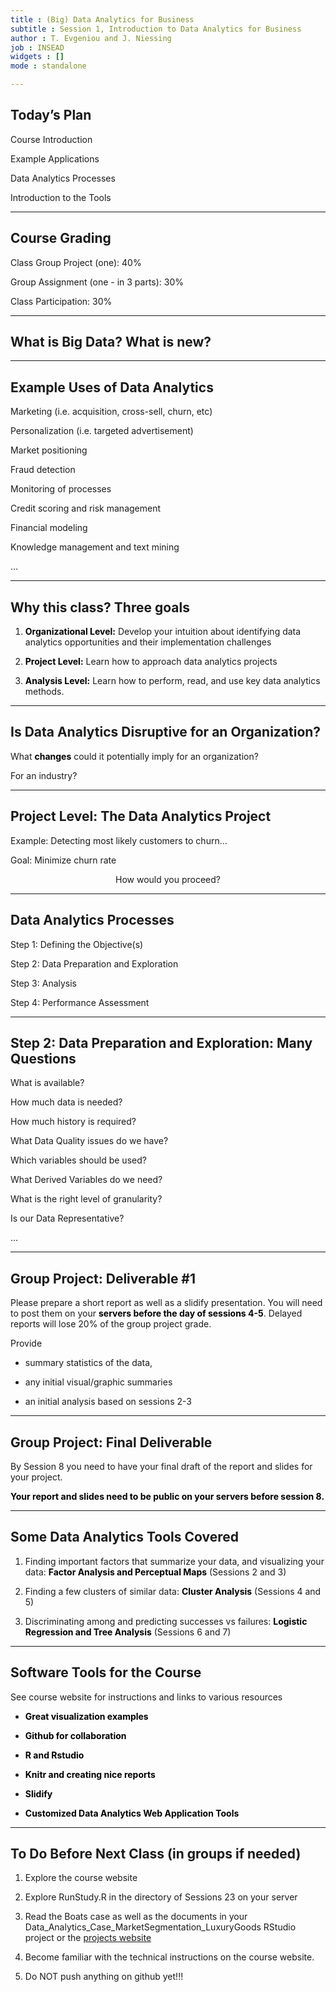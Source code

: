```yaml
---
title : (Big) Data Analytics for Business
subtitle : Session 1, Introduction to Data Analytics for Business
author : T. Evgeniou and J. Niessing
job : INSEAD
widgets : []
mode : standalone 

---
```


## Today's Plan
  
  
  
Course Introduction

Example Applications

Data Analytics Processes

Introduction to the Tools

---

## Course Grading


  
  
Class Group Project (one):    40%

Group Assignment (one - in 3 parts):  	30%

Class Participation: 			30%

---

## What is Big Data? What is new? 


---

## Example Uses of Data Analytics

Marketing (i.e. acquisition, cross-sell, churn, etc)

Personalization (i.e. targeted advertisement)

Market positioning

Fraud detection

Monitoring of processes

Credit scoring and risk management

Financial modeling

Knowledge management and text mining

...

---


## Why this class? Three goals
  
  
  
1. <b style="color:#000;">Organizational Level:</b> Develop your intuition about identifying data analytics opportunities and their implementation challenges  
  
  
2. <b style="color:#000;">Project Level:</b> Learn how to approach data analytics projects  
  
  
3. <b style="color:#000;">Analysis Level:</b> Learn how to perform, read, and use key data analytics methods. 
  

---

## Is Data Analytics Disruptive for an Organization?
  
  
  
    
What <b style="color:#000;">changes</b> could it potentially imply for an organization?
  
  
For an industry?



---

## Project Level: The Data Analytics Project
  
  
  
  
Example: Detecting most likely customers to churn…
  
  
  
Goal: Minimize churn rate  
  
  
  
  <center>How would you proceed?</center>



---

## Data Analytics Processes


  
Step 1: Defining the Objective(s)  
  
  
Step 2: Data Preparation and Exploration
  
  
Step 3: Analysis
  
  
Step 4: Performance Assessment

---

## Step 2: Data Preparation and Exploration: Many Questions

What is available?

How much data is needed?

How much history is required?

What Data Quality issues do we have?

Which variables should be used?

What Derived Variables do we need?

What is the right level of granularity?

Is our Data Representative?

...

---

## Group Project: Deliverable #1

Please prepare a short report  as well as  a slidify presentation. You will need to post them on your  <b style="color:#000;">servers before the day of sessions 4-5</b>. Delayed reports will lose 20% of the group project grade. 

Provide 

- summary statistics of the data, 

- any initial visual/graphic summaries  

- an initial analysis based on sessions 2-3


---

## Group Project: Final Deliverable 
  
By Session 8 you need to have your final draft of the report and slides for your project.   
  
  
<b style="color:#000;">Your report and slides need to be public on your servers before session 8. </b> 

---

## Some Data Analytics Tools Covered

1. Finding important factors that summarize your data, and visualizing your data: 
<b style="color:#000;">Factor Analysis and Perceptual Maps</b> (Sessions 2 and 3)
  
  
  
2. Finding a few clusters of similar data: 
<b style="color:#000;">Cluster Analysis</b> (Sessions 4 and 5) 
  
  
  
3. Discriminating among and predicting successes vs failures: 
<b style="color:#000;">Logistic Regression and Tree Analysis</b> (Sessions 6 and 7)


---

## Software Tools for the Course
  
  
 See course website for instructions and links to various resources
  
  
- <b style="color:#000;">Great visualization examples</b>


- <b style="color:#000;">Github for collaboration</b>
  
  
- <b style="color:#000;">R and Rstudio</b>
  
  
- <b style="color:#000;">Knitr and creating nice reports</b>
  
  
- <b style="color:#000;">Slidify</b>
  
  
- <b style="color:#000;">Customized Data Analytics Web Application Tools</b>


---

## To Do Before Next Class (in groups if needed)

1. Explore the course website 

2. Explore RunStudy.R in the directory of Sessions 23 on your server 
    
3. Read the Boats case as well as the documents in your Data_Analytics_Case_MarketSegmentation_LuxuryGoods RStudio project or the <a href="http://inseaddataanalytics.github.io/INSEADjan2014/ProjectsMenu.html" target="_blank">projects website </a>

4. Become familiar with the technical instructions on the course website. 

5. Do NOT push anything on github yet!!! 
